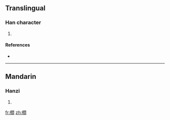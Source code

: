 ==Translingual==

===Han character===
{{Han char|rn=75|rad=木|as=16|sn=20|four=|canj=木日弓X (DANX)}}

# {{defn|Han|sort=木16}}

====References====
* {{Han ref|kx=0561.150|dkj=15845|dj=0950.060|hdz=21318.100|uh=6AE9|ud=27369}}

----

==Mandarin==

===Hanzi===
{{cmn-hanzi|pin=[[yán]] ([[yan2]])|wg=yen<sup>2</sup>}}

# {{defn|Mandarin|sort=木16}}

[[fr:櫩]]
[[zh:櫩]]